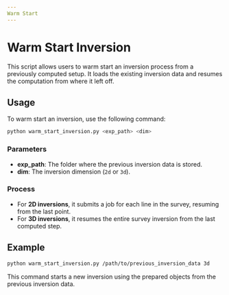 ```yaml
---
Warm Start
---
```


# Warm Start Inversion

This script allows users to warm start an inversion process from a previously computed setup. It loads the existing inversion data and resumes the computation from where it left off.

## Usage

To warm start an inversion, use the following command:

```bash
python warm_start_inversion.py <exp_path> <dim>
```

### Parameters

- **exp_path**: The folder where the previous inversion data is stored.
- **dim**: The inversion dimension (`2d` or `3d`).

### Process

- For **2D inversions**, it submits a job for each line in the survey, resuming from the last point.
- For **3D inversions**, it resumes the entire survey inversion from the last computed step.

## Example

```bash
python warm_start_inversion.py /path/to/previous_inversion_data 3d
```

This command starts a new inversion using the prepared objects from the previous inversion data.
